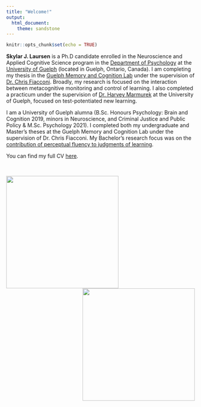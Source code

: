 ```yaml
---
title: "Welcome!"
output: 
  html_document:
    theme: sandstone
---
```


```r
knitr::opts_chunk$set(echo = TRUE)
```


**Skylar J. Laursen** is a Ph.D candidate enrolled in the Neuroscience and Applied Cognitive Science program in the [Department of Psychology](https://www.uoguelph.ca/psychology/) at the [University of Guelph](https://www.uoguelph.ca) (located in Guelph, Ontario, Canada). I am completing my thesis in the [Guelph Memory and Cognition Lab](https://fiacconi-lab.uoguelph.ca) under the supervision of [Dr. Chris Fiacconi](https://www.uoguelph.ca/psychology/users/chris-fiacconi). Broadly, my research is focused on the interaction between metacognitive monitoring and control of learning. I also completed a practicum under the supervision of [Dr. Harvey Marmurek](https://www.uoguelph.ca/psychology/users/harvey-marmurek) at the University of Guelph, focused on test-potentiated new learning.

I am a University of Guelph alumna (B.Sc. Honours Psychology: Brain and Cognition 2019, minors in Neuroscience, and Criminal Justice and Public Policy & M.Sc. Psychology 2021). I completed both my undergraduate and Master's theses at the Guelph Memory and Cognition Lab under the supervision of Dr. Chris Fiacconi. My Bachelor’s research focus was on the [contribution of perceptual fluency to judgments of learning](https://doi.org/10.1037/xlm0000766).

You can find my full CV [here](CV.pdf).

&nbsp;

<img align="left" width="300" height="300" src="Skylar_Laursen.jpg"> <img align="right" width="300" height="300" src="guelph.jpg">

